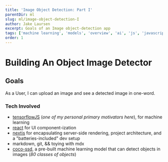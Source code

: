 ```yaml
---
title: 'Image Object Detection: Part I'
parentDir: ml
slug: ml/image-object-detection-I
author: Jake Laursen
excerpt: Goals of an Image object-detection app
tags: ['machine learning', 'models', 'overview', 'ai', 'js', 'javascript']
order: 1
---
```


# Building An Object Image Detector
## Goals
As a User, I can upload an image and see a detected image in one-word.   

### Tech Involved
- [tensorflowJS](https://www.tensorflow.org/js) (_one of my personal primary motivators here_), for machine learning
- [react](https://react.dev/) for UI component-ization
- [nextjs](https://nextjs.org/) for encapsulating server-side rendering, project architecture, and a "batteries-included" dev setup
- markdown, git, && toying with mdx
- [coco-ssd](https://github.com/tensorflow/tfjs-models/tree/master/coco-ssd), a pre-built machine learning model that can detect objects in images (_80 classes of objects_)
